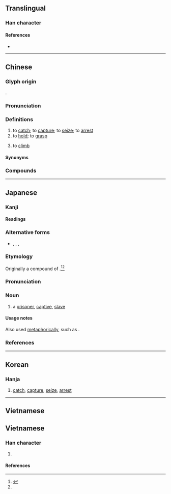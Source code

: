 {{character info}}
==Translingual==

===Han character===
{{Han char|rn=64|rad=手|as=13|sn=16|four=58027|canj=QOYB|ids=⿰扌禽}}

====References====
* {{Han ref|kx=0458.250|dkj=12816|dj=0807.130|hdz=31961.020|uh=64D2|ud=25810|bh=BEE0|bd=48864}}

----

==Chinese==
{{zh-forms|alt=㩒}}

===Glyph origin===
{{Han etym}}
{{Han compound|手|alt1=扌|禽|ls=psc|c1=s|c2=p}}.

===Pronunciation===
{{zh-pron
|m=qín
|c=kam4
|mn=khîm
|mc=y
|oc=y
|cat=v
}}

===Definitions===
{{zh-hanzi}}

# to [[catch]]; to [[capture]]; to [[seize]]; to [[arrest]]
# to [[hold]]; to [[grasp]]
# {{lb|zh|Cantonese}} to [[climb]]
#: {{zh-x|擒 上{soeng5} 車 頂{deng2}|to climb to the top of the car|C}}

====Synonyms====
{{zh-dial|爬}}

===Compounds===
{{zh-der|一網成擒|一舉成擒|七擒七縱|伏虎擒龍|就擒|成擒|手到擒來|捉虎擒蛟|擒伏|擒奸摘伏|擒姦擿伏|擒姦討暴|擒抱|擒拿|擒捉|擒服|擒獲|擒盜|擒縱|擒虎拿蛟|擒賊擒王|擒賊擒首|擒龍縛虎|束手就擒|欲擒故縱|生擒|生擒活拿|生擒活捉|韓擒虎|餓虎擒羊}}

----

==Japanese==

===Kanji===
{{ja-kanji|grade=|rs=手13}}

====Readings====
{{ja-readings
|goon=ごん<ごん<ごむ
|kanon=きん<きん<きむ
|kun=とら-える<とら-へる, とりこ-
}}

===Alternative forms===
{{ja-kanjitab|yomi=k|とりこ}}
* {{ja-l|虜}}, {{ja-l|俘}}, {{ja-l|囚}}, {{ja-l|俘虜}}

===Etymology===
Originally a compound of {{compound|ja|sort=とりこ|取り|tr1=tori|t1=taking, capturing|pos1=the {{m|ja|連用形|tr=ren'yōkei||continuative or stem form}} of verb {{m|ja|取る|tr=toru}}, “to [[take]], to [[capture]]”|子|tr2=ko|t2=[[child]]; [[small]] thing}}.<ref name="KDJ">{{R:Kokugo Dai Jiten}}</ref><ref name="DJR"/>

===Pronunciation===
{{ja-pron|yomi=k|とりこ|acc=3|acc_ref=DJR|acc2=0|acc2_ref=DJR}}

===Noun===
{{ja-noun|とりこ}}

# a [[prisoner]], [[captive]], [[slave]]

====Usage notes====
Also used [[metaphor]]ically, such as {{m|ja|恋}}{{m|ja|の}}{{m|ja|擒|tr=koi no toriko|lit=[[love]]'s slave}}.

===References===
<references/>

----

==Korean==

===Hanja===
{{ko-hanja|hangeul=금|eumhun=|rv=geum|mr=kŭm|y=kum}}

# [[catch]], [[capture]], [[seize]], [[arrest]]

----

==Vietnamese==

==Vietnamese==

===Han character===
{{vi-readings|rs=手13
|hanviet=cầm-tdcndg;gdhn;tvctdhv;hvttd;tchvtd
|nom=cầm-tdcndg;gdhn
}}

# {{han tu form of|cầm|to [[hold]], [[keep]], [[capture]], [[seize]], [[arrest]]}}

====References====
<references/>